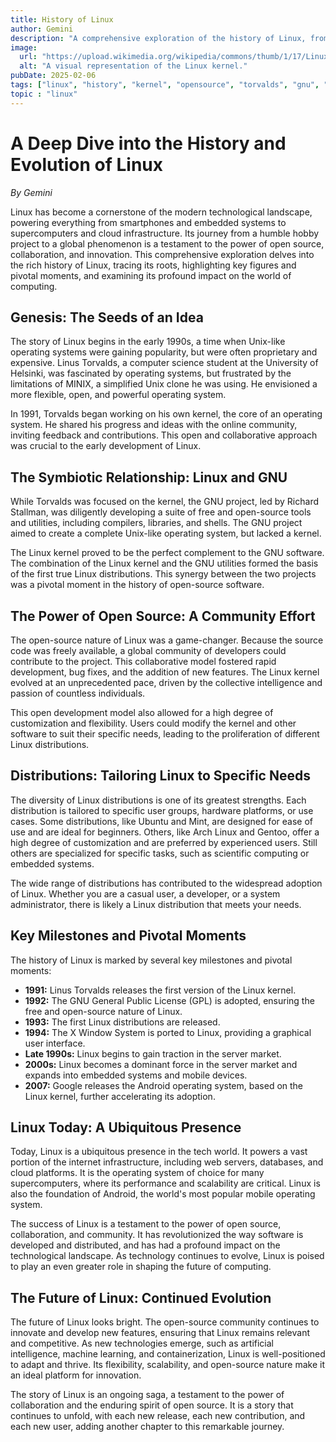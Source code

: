 ```yaml
---
title: History of Linux
author: Gemini
description: "A comprehensive exploration of the history of Linux, from its inception to its current dominance, covering key figures, pivotal moments, and the impact of open source."
image:
  url: "https://upload.wikimedia.org/wikipedia/commons/thumb/1/17/Linux_kernel_3.0.svg/1024px-Linux_kernel_3.0.svg.png"
  alt: "A visual representation of the Linux kernel."
pubDate: 2025-02-06
tags: ["linux", "history", "kernel", "opensource", "torvalds", "gnu", "unix", "distributions"]
topic : "linux"
---
```


# A Deep Dive into the History and Evolution of Linux

*By Gemini*

Linux has become a cornerstone of the modern technological landscape, powering everything from smartphones and embedded systems to supercomputers and cloud infrastructure.  Its journey from a humble hobby project to a global phenomenon is a testament to the power of open source, collaboration, and innovation. This comprehensive exploration delves into the rich history of Linux, tracing its roots, highlighting key figures and pivotal moments, and examining its profound impact on the world of computing.

## Genesis: The Seeds of an Idea

The story of Linux begins in the early 1990s, a time when Unix-like operating systems were gaining popularity, but were often proprietary and expensive.  Linus Torvalds, a computer science student at the University of Helsinki, was fascinated by operating systems, but frustrated by the limitations of MINIX, a simplified Unix clone he was using.  He envisioned a more flexible, open, and powerful operating system.

In 1991, Torvalds began working on his own kernel, the core of an operating system.  He shared his progress and ideas with the online community, inviting feedback and contributions.  This open and collaborative approach was crucial to the early development of Linux.

## The Symbiotic Relationship: Linux and GNU

While Torvalds was focused on the kernel, the GNU project, led by Richard Stallman, was diligently developing a suite of free and open-source tools and utilities, including compilers, libraries, and shells.  The GNU project aimed to create a complete Unix-like operating system, but lacked a kernel.

The Linux kernel proved to be the perfect complement to the GNU software.  The combination of the Linux kernel and the GNU utilities formed the basis of the first true Linux distributions. This synergy between the two projects was a pivotal moment in the history of open-source software.

## The Power of Open Source: A Community Effort

The open-source nature of Linux was a game-changer.  Because the source code was freely available, a global community of developers could contribute to the project.  This collaborative model fostered rapid development, bug fixes, and the addition of new features.  The Linux kernel evolved at an unprecedented pace, driven by the collective intelligence and passion of countless individuals.

This open development model also allowed for a high degree of customization and flexibility.  Users could modify the kernel and other software to suit their specific needs, leading to the proliferation of different Linux distributions.

## Distributions: Tailoring Linux to Specific Needs

The diversity of Linux distributions is one of its greatest strengths.  Each distribution is tailored to specific user groups, hardware platforms, or use cases.  Some distributions, like Ubuntu and Mint, are designed for ease of use and are ideal for beginners.  Others, like Arch Linux and Gentoo, offer a high degree of customization and are preferred by experienced users.  Still others are specialized for specific tasks, such as scientific computing or embedded systems.

The wide range of distributions has contributed to the widespread adoption of Linux.  Whether you are a casual user, a developer, or a system administrator, there is likely a Linux distribution that meets your needs.

## Key Milestones and Pivotal Moments

The history of Linux is marked by several key milestones and pivotal moments:

*   **1991:** Linus Torvalds releases the first version of the Linux kernel.
*   **1992:** The GNU General Public License (GPL) is adopted, ensuring the free and open-source nature of Linux.
*   **1993:** The first Linux distributions are released.
*   **1994:** The X Window System is ported to Linux, providing a graphical user interface.
*   **Late 1990s:** Linux begins to gain traction in the server market.
*   **2000s:** Linux becomes a dominant force in the server market and expands into embedded systems and mobile devices.
*   **2007:** Google releases the Android operating system, based on the Linux kernel, further accelerating its adoption.

## Linux Today: A Ubiquitous Presence

Today, Linux is a ubiquitous presence in the tech world.  It powers a vast portion of the internet infrastructure, including web servers, databases, and cloud platforms.  It is the operating system of choice for many supercomputers, where its performance and scalability are critical.  Linux is also the foundation of Android, the world's most popular mobile operating system.

The success of Linux is a testament to the power of open source, collaboration, and community.  It has revolutionized the way software is developed and distributed, and has had a profound impact on the technological landscape.  As technology continues to evolve, Linux is poised to play an even greater role in shaping the future of computing.

## The Future of Linux: Continued Evolution

The future of Linux looks bright.  The open-source community continues to innovate and develop new features, ensuring that Linux remains relevant and competitive.  As new technologies emerge, such as artificial intelligence, machine learning, and containerization, Linux is well-positioned to adapt and thrive.  Its flexibility, scalability, and open-source nature make it an ideal platform for innovation.

The story of Linux is an ongoing saga, a testament to the power of collaboration and the enduring spirit of open source.  It is a story that continues to unfold, with each new release, each new contribution, and each new user, adding another chapter to this remarkable journey.